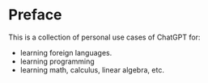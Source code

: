 # Preface {.unnumbered}

This is a collection of personal use cases of ChatGPT for: 

* learning foreign languages.
* learning programming
* learning math, calculus, linear algebra, etc. 

